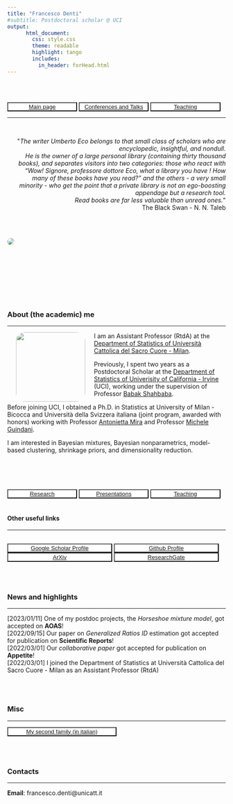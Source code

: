 ```yaml
---
title: "Francesco Denti"
#subtitle: Postdoctoral scholar @ UCI
output: 
      html_document:
        css: style.css
        theme: readable
        highlight: tango
        includes:
          in_header: forHead.html
---
```

<br>

<br>
<button type="button" name="button" class="btn" style="background-color:white;color:blue;width: 32%;">[Main page](/index)</button>
<button type="button" name="button" class="btn" style="background-color:white;color:blue;width: 32%;">[Conferences and Talks](/Rmarkdowns/ConferencesAndTalks)</button>
<button type="button" name="button" class="btn" style="background-color:white;color:blue;width: 32%;">[Teaching](/Rmarkdowns/Teaching)
</button>
<br>

***

<br>
<div style="text-align: right"> 
<p>&quot;<em>The writer Umberto Eco belongs to that small class of scholars who are encyclopedic, insightful, and nondull.<br>He is the owner of a large personal library (containing thirty thousand books), and separates visitors into two categories: those who react with “Wow! Signore, professore dottore Eco, what a library you have ! How many of these books have you read?” and the others - a very small minority - who get the point that a private library is not an ego-boosting appendage but a research tool.<br> Read books are far less valuable than unread ones.</em>&quot; <br> The Black Swan - N. N. Taleb</p>
</div>

<br>
<br>

<div class="article-header">
  <img style = "border-radius: 50px;
  " src="images/newpalm.jpeg" class="article-banner" itemprop="image">
</div>

<br>

<br><br>
  
  

<br><br>

### About (the academic) me
  
---

<img style="float: left;vertical-align:middle;margin:0px 20px;border-radius: 20px;
  " src="images/fd.jpg" width="160"> 

I am an Assistant Professor (RtdA) at the [Department of Statistics of Università Cattolica del Sacro Cuore - Milan](https://dipartimenti.unicatt.it/scienze_statistiche).  

Previously, I spent two years as a Postdoctoral Scholar at the [Department of Statistics of Univerisity of California - Irvine](https://www.stat.uci.edu/) (UCI), working under the supervision of Professor [Babak Shahbaba](https://www.ics.uci.edu/~babaks/).  

Before joining UCI, I obtained a Ph.D. in Statistics at University of Milan - Bicocca and Università della Svizzera italiana (joint program, awarded with honors) working with Professor [Antonietta Mira](https://search.usi.ch/en/people/f8960de6d60dd08a79b6c1eb20b7442b/mira-antonietta) and Professor [Michele Guindani](https://www.micheleguindani.info).  

I am interested in Bayesian mixtures, Bayesian nonparametrics, model-based clustering, shrinkage priors, and dimensionality reduction.  


<br>
<br>
<br>
<br>
<button type="button" name="button" class="btn" style="background-color:white;color:blue;width: 32%;">[Research](/Rmarkdowns/Research)</button>
<button type="button" name="button" class="btn" style="background-color:white;color:blue;width: 32%;">[Presentations](/Rmarkdowns/ConferencesAndTalks)</button>
<button type="button" name="button" class="btn" style="background-color:white;color:blue;width: 32%;">[Teaching](/Rmarkdowns/Teaching)
</button>
<br>
<br>

#### Other useful links

--- 

<br>
<button type="button" name="button" class="btn" style="background-color:white;color:blue;width: 48%;">[Google Scholar Profile](https://scholar.google.it/citations?hl=it&user=8WqmGiEAAAAJ)</button>
<button type="button" name="button" class="btn" style="background-color:white;color:blue;width: 48%;">[Github Profile](https://github.com/Fradenti)</button>  
<button type="button" name="button" class="btn btn" style="background-color:white;color:blue;width: 48%;">[ArXiv](https://arxiv.org/search/?searchtype=author&query=Denti%2C+F)</button>
<button type="button" name="button" class="btn" style="background-color:white;color:blue;width: 48%;">[ResearchGate](https://www.researchgate.net/profile/Francesco-Denti-2)</button>

<br><br>

### News and highlights

---  

[2023/01/11] One of my postdoc projects, the *Horseshoe mixture model*, got accepted on **AOAS**!  
[2022/09/15] Our paper on *Generalized Ratios ID* estimation got accepted for publication on **Scientific Reports**!    
[2022/03/01] Our *collaborative paper* got accepted for publication on **Appetite**!  
[2022/03/01] I joined the Department of Statistics at Università Cattolica del Sacro Cuore - Milan as an Assistant Professor (RtdA)


<br><br>

### Misc

---

<button type="button" name="button" class="btn" style="background-color:white;color:blue;width: 50%;">[My second family (in italian)](http://www.compagniameteor.it/)</button>

<br><br>

### Contacts

---

**Email**: francesco.denti@unicatt.it

